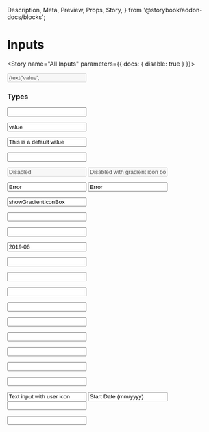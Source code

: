   Description,
  Meta,
  Preview,
  Props,
  Story,
} from '@storybook/addon-docs/blocks';


<Meta component={Input} title="Components/Molecules/Form Controls/Input" />

# Inputs
<Description of={Input} />
<Props of={Input} />

<Story name="All Inputs" parameters={{ docs: { disable: true } }}>
  <form id="formOne">
    <Input
      className={text('className', '')}
      disabled={boolean('disabled', false)}
      helperText={text('text', '')}
      htmlType={text('htmlType', '')}
      icon={text('icon', '')}
      label={text('label', 'Label')}
      placeholderText={text('placeholderText', '')}
      value={text('value', 'value')}
    />
  </form>
</Story>


### Types
<Preview>
<Story name="Input Text States">
  <form id="formInputStates">
    <Input 
      label="Text input label (optional)"
      value=""
    />
   </form>
</Story>
</Preview>

<Preview>
<Story name="Input Text with Helper Text">
  <form id="formHelperText">
    <Input 
      label="Text input label (optional)"
      value="value"
      helperText="This is where the helper text will appear by default.  An example would be 'This can be a high level summary like 'I serve foos to homeless people'.'"
    />
   </form>
</Story>
</Preview>

<Preview>
<Story name="Input With Default Value">
  <form id="formDefaultValue">
   <Input 
      label="Would you like to complete this form?"
      value="This is a default value"
    />
   </form>
</Story>
</Preview>

<Preview>
<Story name="Input With Placeholder Text">
  <form id="formPlaceholderText">
   <Input 
      label="What did you do?"
      placeholderText="ex. I fed cats and dogs."
    />
   </form>
</Story>
</Preview>

<Preview>
<Story name="Input Disabled">
  <form id="formDisabled">
   <Input 
      label="Text input label (optional)"
      value="Disabled"
      disabled
    />
    <Input 
      label="Text input label (optional)"
      value="Disabled with gradient icon box"
      disabled
      showGradientIconBox
    />
   </form>
</Story>
</Preview>

<Preview>
<Story name="Input Error">
  <form id="formError">
    <Input 
      label="Text input label (optional)"
      value="Error"
      errorMsg="Invalid Entry"
    />
    <Input 
      label="Text input label (optional)"
      value="Error"
      errorMsg="Invalid Entry"
      showGradientIconBox
    /> 
   </form>
</Story>
</Preview>

<Preview>
<Story name="Input with Gradient Icon Box">
  <form id="formGradientIconBox">
     <Input 
      label="Text input label (optional)"
      value="showGradientIconBox"
      showGradientIconBox
    />
   </form>
</Story>
</Preview>

<Preview>
<Story name="Input Email">
  <form id="formEmail">
     <Input 
      label="What is your email?"
      value=""
      htmlType="email"
    />
   </form>
</Story>
</Preview>

<Preview>
<Story name="Input Hidden">
  <form id="formHidden">
     <Input 
      label="Hidden"
      value=""
      htmlType="hidden"
    />
   </form>
</Story>
</Preview>

<Preview>
<Story name="Input Month">
  <form id="formMonth">
     <Input 
      label="Month"
      value="2019-06"
      htmlType="month"
      // these mins and maxs actually block the datepicker from showing dates before or after this range.  
      min="2019-06"
      max="2020-01"
    />
   </form>
</Story>
</Preview>

<Preview>
<Story name="Input Week">
  <form id="formWeek">
     <Input 
      label="Week"
      value=""
      htmlType="week"
      min="2019-W18"
      max="2020-W26"
    />
   </form>
</Story>
</Preview>

<Preview>
<Story name="Input Datetime Local">
  <form id="formDateRange">
     <Input 
      label="When did you start?"
      value=""
      htmlType="datetime-local"
    />
   </form>
</Story>
</Preview>

<Preview>
<Story name="Input Time">
  <form id="formTime">
     <Input 
      label="Time"
      value=""
      htmlType="time"
    />
   </form>
</Story>
</Preview>

<Preview>
<Story name="Input File">
  <form id="formFile">
     <Input 
      label="File"
      value=""
      htmlType="file"
    />
   </form>
</Story>
</Preview>

<Preview>
<Story name="Input Password">
  <form id="formPassword">
     <Input 
      label="Password"
      value=""
      htmlType="password"
    />
   </form>
</Story>
</Preview>

<Preview>
<Story name="Input Search">
  <form id="formSearch">
     <Input 
      label="Search"
      value=""
      htmlType="search"
      showGradientIconBox
    />
   </form>
</Story>
</Preview>

<Preview>
<Story name="Input Tel">
  <form id="formTel">
     <Input 
      label="Tel"
      value=""
      htmlType="tel"
    />
   </form>
</Story>
</Preview>

<Preview>
<Story name="Input Url">
  <form id="formUrl">
     <Input 
      label="Url"
      value=""
      htmlType="url"
    />
   </form>
</Story>
</Preview>

<Preview>
<Story name="Input Color">
  <form id="formColor">
     <Input 
      label="Color"
      value=""
      htmlType="color"
    />
   </form>
</Story>
</Preview>

<Preview>
<Story name="Input with Icon">
  <form id="formIcon">
     <Input 
      label="Icon with Default Text"
      value="Text input with user icon"
      htmlType="text"
      icon="user"
    />
    <Input 
      label="Icon automatically on the right for dates"
      value="Start Date (mm/yyyy)"
      htmlType="month"
    />
    <Input 
      label="Icon for Password"
      htmlType="password"
      icon="visibility"  
    />
   </form>
</Story>
</Preview>

<Preview>
<Story name="Input Number">
  <form id="formNumber">
     <Input 
      label="Number"
      value=""
      htmlType="number"
    />
   </form>
</Story>
</Preview>



